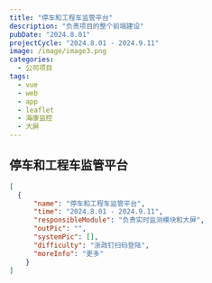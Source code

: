 ```yaml
---
title: "停车和工程车监管平台"
description: "负责项目的整个前端建设"
pubDate: "2024.8.01"
projectCycle: "2024.8.01 - 2024.9.11"
image: /image/image3.png
categories:
  - 公司项目
tags:
  - vue
  - web
  - app
  - leaflet
  - 海康监控
  - 大屏
---
```


## 停车和工程车监管平台

```json
[
  {
      "name": "停车和工程车监管平台",
      "time": "2024.8.01 - 2024.9.11",
      "responsibleModule": "负责实时监测模块和大屏",
      "outPic": "",
      "systemPic": [],
      "difficulty": "浙政钉扫码登陆",
      "moreInfo": "更多"
    }
]
```
